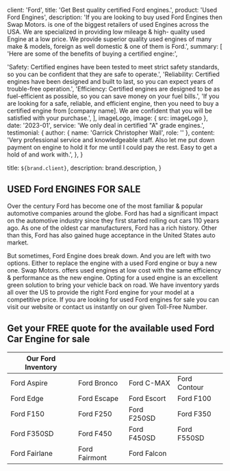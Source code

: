 
  client: 'Ford',
  title: 'Get Best quality certified Ford engines.',
  product: 'Used Ford Engines',
  description:
    'If you are looking to buy used Ford Engines then Swap Motors. is one of the biggest retailers of used Engines across the USA. We are specialized in providing low mileage & high- quality used Engine at a low price. We provide superior quality used engines of many make & models, foreign as well domestic & one of them is Ford.',
  summary: [
    'Here are some of the benefits of buying a certified engine:',

'Safety: Certified engines have been tested to meet strict safety standards, so you can be confident that they are safe to operate.',
'Reliability: Certified engines have been designed and built to last, so you can expect years of trouble-free operation.',
'Efficiency: Certified engines are designed to be as fuel-efficient as possible, so you can save money on your fuel bills.',
'If you are looking for a safe, reliable, and efficient engine, then you need to buy a certified engine from [company name]. We are confident that you will be satisfied with your purchase.',
],
imageLogo,
image: { src: imageLogo },
date: '2023-01',
service: 'We only deal in certified "A" grade engines.',
testimonial: {
author: { name: 'Garrick Christopher Wall', role: '' },
content:
'Very professional service and knowledgeable staff. Also let me put down payment on engine to hold it for me until I could pay the rest. Easy to get a hold of and work with.',
},
}

  title: `${brand.client}`,
  description: brand.description,
}

## USED Ford ENGINES FOR SALE

Over the century Ford has become one of the most familiar & popular automotive companies around the globe. Ford has had a significant impact on the automotive industry since they first started rolling out cars 110 years ago. As one of the oldest car manufacturers, Ford has a rich history. Other than this, Ford has also gained huge acceptance in the United States auto market.

But sometimes, Ford Engine does break down. And you are left with two options. Either to replace the engine with a used Ford engine or buy a new one. Swap Motors. offers used engines at low cost with the same efficiency & performance as the new engine. Opting for a used engine is an excellent green solution to bring your vehicle back on road. We have inventory yards all over the US to provide the right Ford engine for your model at a competitive price. If you are looking for used Ford engines for sale you can visit our website or contact us instantly on our given Toll-Free Number.

## Get your FREE quote for the available used Ford Car Engine for sale

| Our Ford Inventory |               |             |              |
| ------------------ | ------------- | ----------- | ------------ |
| Ford Aspire        | Ford Bronco   | Ford C-MAX  | Ford Contour |
| Ford Edge          | Ford Escape   | Ford Escort | Ford F100    |
| Ford F150          | Ford F250     | Ford F250SD | Ford F350    |
| Ford F350SD        | Ford F450     | Ford F450SD | Ford F550SD  |
| Ford Fairlane      | Ford Fairmont | Ford Falcon |              |
